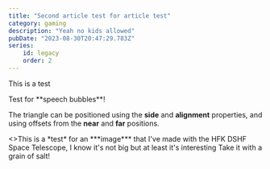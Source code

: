 ---
title: "Second article test for article test"
category: gaming
description: "Yeah no kids allowed"
pubDate: "2023-08-30T20:47:29.783Z"
series:
    id: legacy
    order: 2
---




This is a test

<TextBubble theme="yonic" position="bottom" alignment="far">
Test for **speech bubbles**!

The triangle can be positioned using the **side** and **alignment** properties, and using offsets from the **near** and **far** positions.
</TextBubble>
<Chara name="yonic" position="right" set="summer" sprite="annoyed" thoughts="I've worked too hard on this..." />

<Picture src={Test} alt="Test image">
    <>This is a *test* for an ***image*** that I've made with the HFK DSHF Space Telescope, I know it's not big but at least it's interesting</>
</Picture>
Take it with a grain of salt!